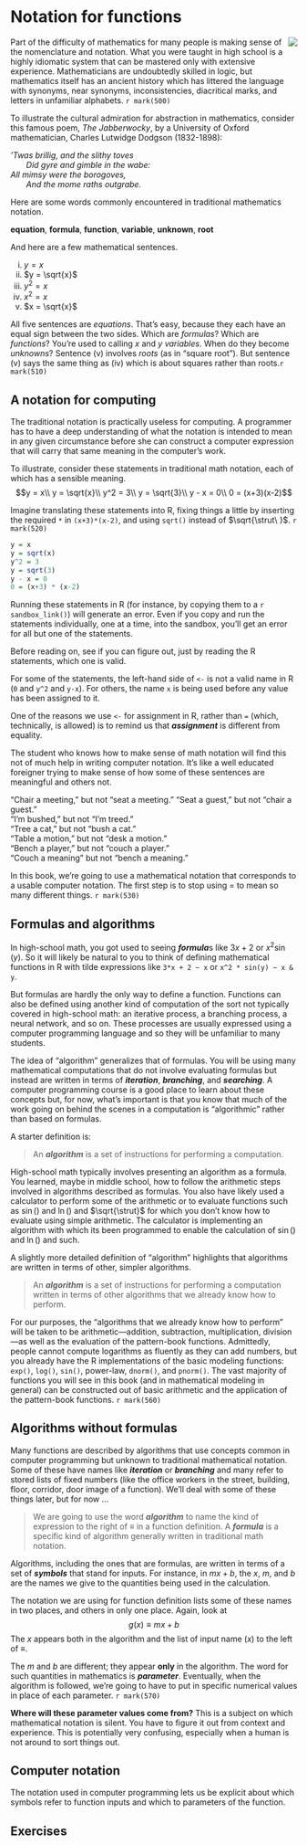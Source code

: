 # Notation for functions {#fun-notation}


<div style="float:right;">[![](www/icons/edit.png)](https://github.com/ProjectMOSAIC/MOSAIC-Calculus/blob/main/Block-1/05-notation.Rmd)</div>

Part of the difficulty of mathematics for many people is making sense of the nomenclature and notation. What you were taught in high school is a highly idiomatic system that can be mastered only with extensive experience. Mathematicians are undoubtedly skilled in logic, but mathematics itself has an ancient history which has littered the language with synonyms, near synonyms, inconsistencies, diacritical marks, and letters in unfamiliar alphabets. `r mark(500)`

::: {.intheworld  data-latex=""}
To illustrate the cultural admiration for abstraction in mathematics, consider this famous poem, *The Jabberwocky*, by a University of Oxford mathematician, Charles Lutwidge Dodgson (1832-1898):

*’Twas brillig, and the slithy toves  
       Did gyre and gimble in the wabe:  
All mimsy were the borogoves,  
       And the mome raths outgrabe.*  
:::

Here are some words commonly encountered in traditional mathematics notation. 

**equation**, **formula**, **function**, **variable**, **unknown**, **root** 

And here are a few mathematical sentences.

i. $y = x$
ii. $y = \sqrt{x}$
iii. $y^2 = x$
iv. $x^2 = x$
v. $x = \sqrt{x}$

All five sentences are *equations*. That's easy, because they each have an equal sign between the two sides. Which are *formulas*? Which are *functions*? You're used to calling $x$ and $y$ *variables*. When do they become *unknowns*? Sentence (v) involves *roots* (as in "square root"). But sentence (v) says the same thing as (iv) which is about squares rather than roots.`r mark(510)`

## A notation for computing

The traditional notation is practically useless for computing. A programmer has to have a deep understanding of what the notation is intended to mean in any given circumstance before she can construct a computer expression that will carry that same meaning in the computer's work.


::: {.scaffolding  data-latex=""}
To illustrate, consider these statements in traditional math notation, each of which has a sensible meaning. 
$$y = x\\
y = \sqrt{x}\\
y^2 = 3\\
y = \sqrt{3}\\
y - x = 0\\
0 = (x+3)(x-2)$$

Imagine translating these statements into R, fixing things a little by inserting the required `*` in  `(x+3)*(x-2)`, and using `sqrt()` instead of $\sqrt{\strut\ }$. `r mark(520)`

```r
y = x
y = sqrt(x)
y^2 = 3
y = sqrt(3)
y - x = 0
0 = (x+3) * (x-2)
```
Running these statements in R (for instance, by copying them to a `r sandbox_link()`) will generate an error. Even if you copy and run the statements individually, one at a time, into the sandbox, you'll get an error for all but one of the statements. 

Before reading on, see if you can figure out, just by reading the R statements, which one is valid.

For some of the statements, the left-hand side of `<-` is not a valid name in R (`0` and `y^2` and `y-x`). For others, the name `x` is being used before any value has been assigned to it.

One of the reasons we use `<-` for assignment in R, rather than `=` (which, technically, is allowed) is to remind us that ***assignment*** is different from equality.
:::

The student who knows how to make sense of math notation will find this not of much help in writing computer notation. It's like a well educated foreigner trying to make sense of how some of these sentences are meaningful and others not.

"Chair a meeting," but not "seat a meeting." 
"Seat a guest," but not "chair a guest."  
"I'm bushed," but not "I'm treed."  
"Tree a cat," but not "bush a cat."  
"Table a motion," but not "desk a motion."  
"Bench a player," but not "couch a player."   
"Couch a meaning" but not "bench a meaning."  


In this book, we're going to use a mathematical notation that corresponds to a usable computer notation. The first step is to stop using $=$ to mean so many different things. `r mark(530)`


## Formulas and algorithms {#algorithms}

In high-school math, you got used to seeing ***formula***s like $3x + 2$ or $x^2 \sin(y)$. So it will likely be natural to you to think of defining mathematical functions in R with tilde expressions like `3*x + 2 ~ x` or `x^2 * sin(y) ~ x & y`. 

But formulas are hardly the only way to define a function. Functions can also be defined using another kind of computation of the sort not typically covered in high-school math: an iterative process, a branching process, a neural network, and so on. These processes are usually expressed using a computer programming language and so they will be unfamiliar to many students.

The idea of "algorithm" generalizes that of formulas. You will be using many mathematical computations that do not involve evaluating formulas but instead are written in terms of ***iteration***, ***branching***, and ***searching***.  A computer programming course is a good place to learn about these concepts but, for now, what's important is that you know that much of the work going on behind the scenes in a computation is "algorithmic" rather than based on formulas.
    
A starter definition is:

> An ***algorithm*** is a set of instructions for performing a computation. 

High-school math typically involves presenting an algorithm as a formula. You learned, maybe in middle school, how to follow the arithmetic steps involved in algorithms described as formulas. You also have likely used a calculator to perform some of the arithmetic or to evaluate functions such as $\sin()$ and $\ln()$ and $\sqrt{\strut}$ for which you don't know how to evaluate using simple arithmetic. The calculator is implementing an algorithm with which its been programmed to enable the calculation of $\sin()$ and $\ln()$ and such.

A slightly more detailed definition of "algorithm" highlights that algorithms are written in terms of other, simpler algorithms.

> An ***algorithm*** is a set of instructions for performing a computation written in terms of other algorithms that we already know how to perform.

For our purposes, the "algorithms that we already know how to perform" will be taken to be arithmetic---addition, subtraction, multiplication, division---as well as the evaluation of the pattern-book functions. Admittedly, people cannot compute logarithms as fluently as they can add numbers, but you already have the R implementations of the basic modeling functions: `exp()`, `log()`, `sin()`, power-law, `dnorm()`, and `pnorm()`. 
The vast majority of functions you will see in this book (and in mathematical modeling in general) can be constructed out of basic arithmetic and the application of the pattern-book functions. `r mark(560)`

## Algorithms without formulas

Many functions are described by algorithms that use concepts common in computer programming but unknown to traditional mathematical notation. Some of these have names like ***iteration*** or ***branching*** and many refer to stored lists of fixed numbers (like the office workers in the street, building, floor, corridor, door image of a function). We'll deal with some of these things later, but for now ...

> We are going to use the word ***algorithm*** to name the kind of expression to the right of $\equiv$ in a function definition. A ***formula*** is a specific kind of algorithm generally written in traditional math notation.

Algorithms, including the ones that are formulas, are written in terms of a set of ***symbols*** that stand for inputs. For instance, in $mx + b$, the $x$, $m$, and $b$ are the names we give to the quantities being used in the calculation.

The notation we are using for function definition lists some of these names in two places, and others in only one place. Again, look at $$g(x) \equiv m x + b$$
The $x$ appears both in the algorithm and the list of input name $(x)$ to the left of $\equiv$.

The $m$ and $b$ are different; they appear **only** in the algorithm. The word for such quantities in mathematics is ***parameter***. Eventually, when the algorithm is followed, we're going to have to put in specific numerical values in place of each parameter. `r mark(570)`

**Where will these parameter values come from?** This is a subject on which mathematical notation is silent. You have to figure it out from context and experience. This is potentially very confusing, especially when a human is not around to sort things out.

## Computer notation

The notation used in computer programming lets us be explicit about which symbols refer to function inputs and which to parameters of the function. 


## Exercises

